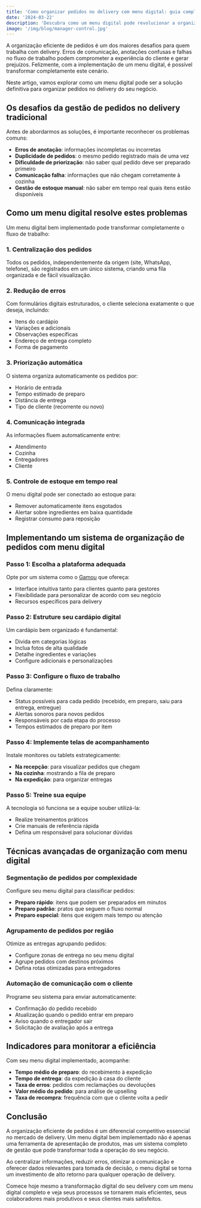 ```yaml
---
title: 'Como organizar pedidos no delivery com menu digital: guia completo'
date: '2024-03-22'
description: 'Descubra como um menu digital pode revolucionar a organização dos pedidos do seu delivery, evitando erros e aumentando a produtividade.'
image: '/img/blog/manager-control.jpg'
---
```


A organização eficiente de pedidos é um dos maiores desafios para quem trabalha com delivery. Erros de comunicação, anotações confusas e falhas no fluxo de trabalho podem comprometer a experiência do cliente e gerar prejuízos. Felizmente, com a implementação de um menu digital, é possível transformar completamente este cenário.

Neste artigo, vamos explorar como um menu digital pode ser a solução definitiva para organizar pedidos no delivery do seu negócio.

## Os desafios da gestão de pedidos no delivery tradicional

Antes de abordarmos as soluções, é importante reconhecer os problemas comuns:

- **Erros de anotação**: informações incompletas ou incorretas
- **Duplicidade de pedidos**: o mesmo pedido registrado mais de uma vez
- **Dificuldade de priorização**: não saber qual pedido deve ser preparado primeiro
- **Comunicação falha**: informações que não chegam corretamente à cozinha
- **Gestão de estoque manual**: não saber em tempo real quais itens estão disponíveis

## Como um menu digital resolve estes problemas

Um menu digital bem implementado pode transformar completamente o fluxo de trabalho:

### 1. Centralização dos pedidos

Todos os pedidos, independentemente da origem (site, WhatsApp, telefone), são registrados em um único sistema, criando uma fila organizada e de fácil visualização.

### 2. Redução de erros

Com formulários digitais estruturados, o cliente seleciona exatamente o que deseja, incluindo:

- Itens do cardápio
- Variações e adicionais
- Observações específicas
- Endereço de entrega completo
- Forma de pagamento

### 3. Priorização automática

O sistema organiza automaticamente os pedidos por:

- Horário de entrada
- Tempo estimado de preparo
- Distância de entrega
- Tipo de cliente (recorrente ou novo)

### 4. Comunicação integrada

As informações fluem automaticamente entre:

- Atendimento
- Cozinha
- Entregadores
- Cliente

### 5. Controle de estoque em tempo real

O menu digital pode ser conectado ao estoque para:

- Remover automaticamente itens esgotados
- Alertar sobre ingredientes em baixa quantidade
- Registrar consumo para reposição

## Implementando um sistema de organização de pedidos com menu digital

### Passo 1: Escolha a plataforma adequada

Opte por um sistema como o [Gamou](https://gamou.app/) que ofereça:

- Interface intuitiva tanto para clientes quanto para gestores
- Flexibilidade para personalizar de acordo com seu negócio
- Recursos específicos para delivery

### Passo 2: Estruture seu cardápio digital

Um cardápio bem organizado é fundamental:

- Divida em categorias lógicas
- Inclua fotos de alta qualidade
- Detalhe ingredientes e variações
- Configure adicionais e personalizações

### Passo 3: Configure o fluxo de trabalho

Defina claramente:

- Status possíveis para cada pedido (recebido, em preparo, saiu para entrega, entregue)
- Alertas sonoros para novos pedidos
- Responsáveis por cada etapa do processo
- Tempos estimados de preparo por item

### Passo 4: Implemente telas de acompanhamento

Instale monitores ou tablets estrategicamente:

- **Na recepção**: para visualizar pedidos que chegam
- **Na cozinha**: mostrando a fila de preparo
- **Na expedição**: para organizar entregas

### Passo 5: Treine sua equipe

A tecnologia só funciona se a equipe souber utilizá-la:

- Realize treinamentos práticos
- Crie manuais de referência rápida
- Defina um responsável para solucionar dúvidas

## Técnicas avançadas de organização com menu digital

### Segmentação de pedidos por complexidade

Configure seu menu digital para classificar pedidos:

- **Preparo rápido**: itens que podem ser preparados em minutos
- **Preparo padrão**: pratos que seguem o fluxo normal
- **Preparo especial**: itens que exigem mais tempo ou atenção

### Agrupamento de pedidos por região

Otimize as entregas agrupando pedidos:

- Configure zonas de entrega no seu menu digital
- Agrupe pedidos com destinos próximos
- Defina rotas otimizadas para entregadores

### Automação de comunicação com o cliente

Programe seu sistema para enviar automaticamente:

- Confirmação do pedido recebido
- Atualização quando o pedido entrar em preparo
- Aviso quando o entregador sair
- Solicitação de avaliação após a entrega

## Indicadores para monitorar a eficiência

Com seu menu digital implementado, acompanhe:

- **Tempo médio de preparo**: do recebimento à expedição
- **Tempo de entrega**: da expedição à casa do cliente
- **Taxa de erros**: pedidos com reclamações ou devoluções
- **Valor médio do pedido**: para análise de upselling
- **Taxa de recompra**: frequência com que o cliente volta a pedir

## Conclusão

A organização eficiente de pedidos é um diferencial competitivo essencial no mercado de delivery. Um menu digital bem implementado não é apenas uma ferramenta de apresentação de produtos, mas um sistema completo de gestão que pode transformar toda a operação do seu negócio.

Ao centralizar informações, reduzir erros, otimizar a comunicação e oferecer dados relevantes para tomada de decisão, o menu digital se torna um investimento de alto retorno para qualquer operação de delivery.

Comece hoje mesmo a transformação digital do seu delivery com um menu digital completo e veja seus processos se tornarem mais eficientes, seus colaboradores mais produtivos e seus clientes mais satisfeitos.
